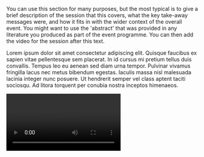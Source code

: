 You can use this section for many purposes, but the most typical is to give a brief description of the session that this covers, what the key take-away messages were, and how it fits in with the wider context of the overall event.  You might want to use the 'abstract' that was provided in any literature you produced as part of the event programme.  You can then add the video for the session after this text.

Lorem ipsum dolor sit amet consectetur adipiscing elit. Quisque faucibus ex sapien vitae pellentesque sem placerat. In id cursus mi pretium tellus duis convallis. Tempus leo eu aenean sed diam urna tempor. Pulvinar vivamus fringilla lacus nec metus bibendum egestas. Iaculis massa nisl malesuada lacinia integer nunc posuere. Ut hendrerit semper vel class aptent taciti sociosqu. Ad litora torquent per conubia nostra inceptos himenaeos.

<Video provider="youtube" id="U3-wAWhrVn4?si" startTime={0}>
  You can also type a caption for the video here if you want to.
</Video>
